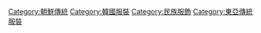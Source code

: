
[[Category:朝鮮傳統|Category:朝鮮傳統]]
[[Category:韓國服裝|Category:韓國服裝]]
[[Category:民族服飾|Category:民族服飾]]
[[Category:東亞傳統服裝|Category:東亞傳統服裝]]